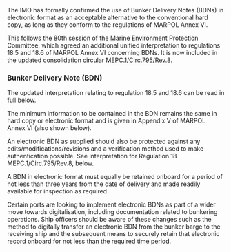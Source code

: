 <div className='news-paragraph'>
The IMO has formally confirmed the use of Bunker Delivery Notes (BDNs) in electronic format as an acceptable alternative to the conventional hard copy, as long as they conform to the regulations of MARPOL Annex VI.

This follows the 80th session of the Marine Environment Protection Committee, which agreed an additional unified interpretation to regulations 18.5 and 18.6 of MARPOL Annex VI concerning BDNs. It is now included in the updated consolidation circular [MEPC.1/Circ.795/Rev.8](https://maritime.lr.org/l/941163/2024-01-09/92x9r/941163/17047929504kVJVkJH/MEPC.1_Circ.795_Rev.8_Unified_Interpretations_To_Marpol_Annex_Vi_Secre.pdf).
</div>

### **Bunker Delivery Note (BDN)**

<div className='news-paragraph'>
The updated interpretation relating to regulation 18.5 and 18.6 can be read in full below. 

The minimum information to be contained in the BDN remains the same in hard copy or electronic format and is given in Appendix V of MARPOL Annex VI (also shown below).

An electronic BDN as supplied should also be protected against any edits/modifications/revisions and a verification method used to make authentication possible. See interpretation for Regulation 18 MEPC.1/Circ.795/Rev.8, below.

A BDN in electronic format must equally be retained onboard for a period of not less than three years from the date of delivery and made readily available for inspection as required.

Certain ports are looking to implement electronic BDNs as part of a wider move towards digitalisation, including documentation related to bunkering operations. Ship officers should be aware of these changes such as the method to digitally transfer an electronic BDN from the bunker barge to the receiving ship and the subsequent means to securely retain that electronic record onboard for not less than the required time period.
</div>


